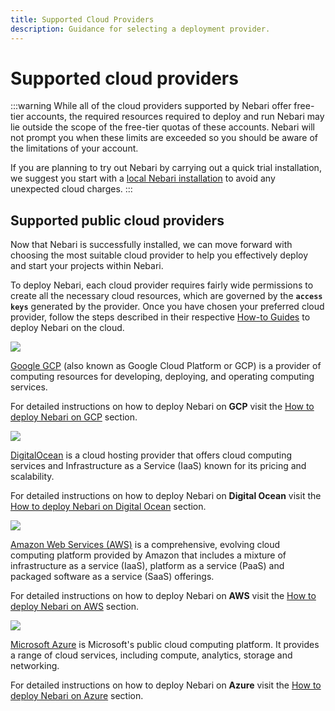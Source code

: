 ```yaml
---
title: Supported Cloud Providers
description: Guidance for selecting a deployment provider.
---
```


# Supported cloud providers

:::warning
While all of the cloud providers supported by Nebari offer free-tier accounts, the required resources required to deploy and run Nebari may lie outside the scope of the free-tier quotas of these accounts.
Nebari will not prompt you when these limits are exceeded so you should be aware of the limitations of your account.

If you are planning to try out Nebari by carrying out a quick trial installation, we suggest you start with a [local Nebari installation][nebari-local] to avoid any unexpected cloud charges.
:::

## Supported public cloud providers

Now that Nebari is successfully installed, we can move forward with choosing the most suitable cloud provider to help you effectively deploy and start your projects within Nebari.

<!-- TODO: add link to how-to -->

To deploy Nebari, each cloud provider requires fairly wide permissions to create all the necessary cloud resources, which are governed by the **`access keys`** generated by the provider.
Once you have chosen your preferred cloud provider, follow the steps described in their respective [How-to Guides][nebari-how-tos] to deploy Nebari on the cloud.


<Tabs>
  <TabItem value="gcp" label="Google GCP" default>

<div class="text--center">
  <img src="/img/get-started/started-google-cloud-logo.png" width={420} />
</div>

[Google GCP](https://cloud.google.com/) (also known as Google Cloud Platform or GCP) is a provider of computing resources for developing, deploying, and operating computing services.

For detailed instructions on how to deploy Nebari on **GCP** visit the [How to deploy Nebari on GCP][nebari-gcp] section.

</TabItem>
<TabItem value="do" label="Digital Ocean">

<div class="text--center">
  <img src="/img/get-started/started-digital-ocean-logo.png" width={420} />
</div>

[DigitalOcean](https://docs.digitalocean.com/products/kubernetes/) is a cloud hosting provider that offers cloud computing services and Infrastructure as a Service (IaaS) known for its pricing and scalability.

For detailed instructions on how to deploy Nebari on **Digital Ocean** visit the [How to deploy Nebari on Digital Ocean][nebari-do] section.

</TabItem>
<TabItem value="aws" label="Amazon AWS">

<div class="text--center">
  <img src="/img/get-started/started-amazon-web-services-logo.png" width={420} />
</div>

[Amazon Web Services (AWS)](https://aws.amazon.com/eks/) is a comprehensive, evolving cloud computing platform provided by Amazon that includes a mixture of infrastructure as a service (IaaS), platform as a service (PaaS) and packaged software as a service (SaaS) offerings.

For detailed instructions on how to deploy Nebari on **AWS** visit the [How to deploy Nebari on AWS][nebari-aws] section.

</TabItem>
<TabItem value="azure" label="Azure">

<div class="text--center">
  <img src="/img/get-started/started-azure-logo.png" width={420}/>
</div>

[Microsoft Azure](https://azure.microsoft.com/en-us/services/kubernetes-service/) is Microsoft's public cloud computing platform. It provides a range of cloud services, including compute, analytics, storage and networking.

For detailed instructions on how to deploy Nebari on **Azure** visit the [How to deploy Nebari on Azure][nebari-azure] section.

</TabItem>
</Tabs>

<!-- Internal links -->

[nebari-aws]: /how-tos/nebari-aws.md
[nebari-azure]: /how-tos/nebari-azure.md
[nebari-do]: /how-tos/nebari-do.md
[nebari-gcp]: /how-tos/nebari-gcp.md
[nebari-hpc]: /how-tos/nebari-hpc.md
[nebari-local]: /how-tos/nebari-local.md
[nebari-how-tos]: /how-tos
